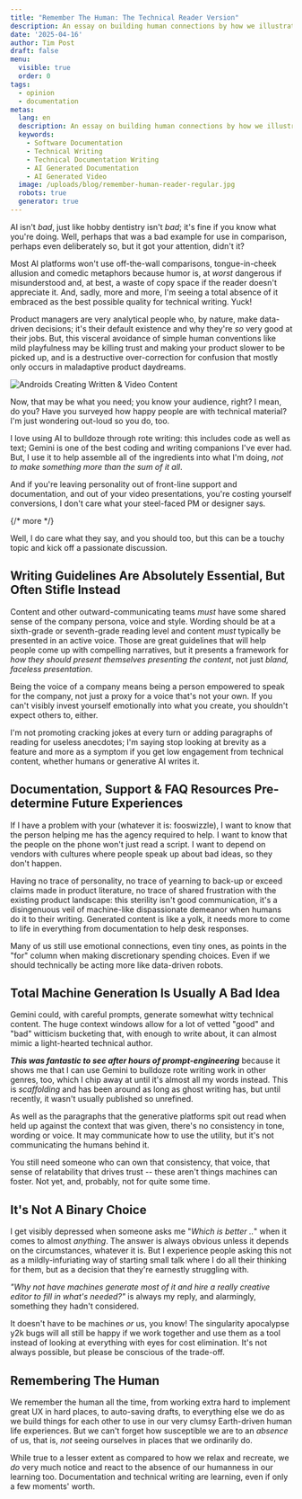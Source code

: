 ```yaml
---
title: "Remember The Human: The Technical Reader Version"
description: An essay on building human connections by how we illustrate technical concepts, and why humans should be in-charge of it.
date: '2025-04-16'
author: Tim Post
draft: false
menu:
  visible: true
  order: 0
tags:
  - opinion
  - documentation
metas:
  lang: en
  description: An essay on building human connections by how we illustrate technical concepts, and why humans should be in-charge of it.
  keywords:
    - Software Documentation
    - Technical Writing
    - Technical Documentation Writing
    - AI Generated Documentation
    - AI Generated Video
  image: /uploads/blog/remember-human-reader-regular.jpg
  robots: true
  generator: true
---
```


AI isn't _bad_, just like hobby dentistry isn't _bad_; it's fine if you know what you're 
doing. Well, perhaps that was a bad example for use in comparison, perhaps even deliberately
so, but it got your attention, didn't it?

Most AI platforms won't use off-the-wall comparisons, tongue-in-cheek allusion and comedic 
metaphors because humor is, at _worst_ dangerous if misunderstood and, at best, a waste 
of copy space if the reader doesn't appreciate it. And, sadly, more and more, I'm seeing 
a total absence of it embraced as the best possible quality for technical writing. Yuck!

Product managers are very analytical people who, by nature, make data-driven decisions; it's
their default existence and why they're _so_ very good at their jobs. But, this visceral 
avoidance of simple human conventions like mild playfulness may be killing trust and making 
your product slower to be picked up, and is a destructive over-correction for confusion that 
mostly only occurs in maladaptive product daydreams.

<img
  class="blog_image"
  src="/uploads/blog/remember-human-reader-regular.jpg" 
  alt="Androids Creating Written & Video Content" 
  title="If we're just writing stuff for other robots to read and summarize, why don't we just use SOAP? I'll get my coat..." />

Now, that may be what you need; you know your audience, right? I mean, do you? Have you surveyed
how happy people are with technical material? I'm just wondering out-loud so you do, too.

I love using AI to bulldoze through rote writing: this includes code as well as text; Gemini
is one of the best coding and writing companions I've ever had. But, I use it to help assemble
all of the ingredients into what I'm doing, _not to make something more than the sum of it all_.

And if you're leaving personality out of front-line support and documentation, and out of your 
video presentations, you're costing yourself conversions, I don't care what your steel-faced PM or
designer says.

{/* more */} 
<div id="more"></div>
  
Well, I do care what they say, and you should too, but this can be a touchy topic and kick off
a passionate discussion.
  
## Writing Guidelines Are Absolutely Essential, But Often Stifle Instead

Content and other outward-communicating teams _must_ have some shared sense of the company persona, 
voice and style. Wording should be at a sixth-grade or seventh-grade reading level and content _must_
typically be presented in an active voice. Those are great guidelines that will help people come up 
with compelling narratives, but it presents a framework for _how they should present themselves
presenting the content_, not just _bland, faceless presentation_.

Being the voice of a company means being a person empowered to speak for the company, not just a 
proxy for a voice that's not your own. If you can't visibly invest yourself emotionally into what
you create, you shouldn't expect others to, either.

I'm not promoting cracking jokes at every turn or adding paragraphs of reading for useless anecdotes;
I'm saying stop looking at brevity as a feature and more as a symptom if you get low engagement 
from technical content, whether humans or generative AI writes it.

## Documentation, Support & FAQ Resources Pre-determine Future Experiences

If I have a problem with your (whatever it is: fooswizzle), I want to know that the person helping
me has the agency required to help. I want to know that the people on the phone won't just read a 
script. I want to depend on vendors with cultures where people speak up about bad ideas, so they 
don't happen. 

Having no trace of personality, no trace of yearning to back-up or exceed claims made in 
product literature, no trace of shared frustration with the existing product landscape: this sterility
isn't good communication, it's a disingenuous veil of machine-like dispassionate demeanor 
when humans do it to their writing. Generated content is like a yolk, it needs more to come to 
life in everything from documentation to help desk responses.

Many of us still use emotional connections, even tiny ones, as points in the "for" column when 
making discretionary spending choices. Even if we should technically be acting more like data-driven
robots. 

## Total Machine Generation Is Usually A Bad Idea

Gemini could, with careful prompts, generate somewhat witty technical content. The huge context 
windows allow for a lot of vetted "good" and "bad" witticism bucketing that, with enough to 
write about, it can almost mimic a light-hearted technical author. 

***This was fantastic to see after hours of prompt-engineering*** because it shows me that I can
use Gemini to bulldoze rote writing work in other genres, too, which I chip away at until it's 
almost all my words instead. This is _scaffolding_ and has been around as long as ghost writing 
has, but until recently, it wasn't usually published so unrefined.

As well as the paragraphs that the generative platforms spit out read when held up against the 
context that was given, there's no consistency in tone, wording or voice. It may communicate 
how to use the utility, but it's not communicating the humans behind it.

You still need someone who can own that consistency, that voice, that sense of relatability
that drives trust -- these aren't things machines can foster. Not yet, and, probably, not 
for quite some time.

## It's Not A Binary Choice

I get visibly depressed when someone asks me "_Which is better .._" when it comes to almost 
_anything_. The answer is always obvious unless it depends on the circumstances, whatever
it is. But I experience people asking this not as a mildly-infuriating way of starting small 
talk where I do all their thinking for them, but as a decision that they're earnestly 
struggling with.

_"Why not have machines generate most of it and hire a really creative editor to fill in 
what's needed?"_ is always my reply, and alarmingly, something they hadn't considered. 

It doesn't have to be machines _or_ us, you know! The singularity apocalypse y2k bugs 
will all still be happy if we work together and use them as a tool instead of looking 
at everything with eyes for cost elimination. It's not always possible, but please be
conscious of the trade-off. 

## Remembering The Human

We remember the human all the time, from working extra hard to implement great UX in hard
places, to auto-saving drafts, to everything else we do as we build things for each other
to use in our very clumsy Earth-driven human life experiences. But we can't forget how 
susceptible we are to an _absence_ of us, that is, _not_ seeing ourselves in places that 
we ordinarily do. 

While true to a lesser extent as compared to how we relax and recreate, we _do_ very much 
notice and react to the absence of our humanness in our learning too. Documentation and 
technical writing are learning, even if only a few moments' worth.  
